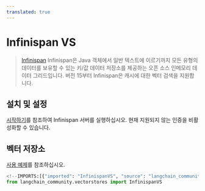 ```yaml
---
translated: true
---
```


# Infinispan VS

> [Infinispan](https://infinispan.org) Infinispan은 Java 객체에서 일반 텍스트에 이르기까지 모든 유형의 데이터를 보유할 수 있는 키/값 데이터 저장소를 제공하는 오픈 소스 인메모리 데이터 그리드입니다. 버전 15부터 Infinispan은 캐시에 대한 벡터 검색을 지원합니다.

## 설치 및 설정

[시작하기](https://infinispan.org/get-started/)를 참조하여 Infinispan 서버를 실행하십시오. 현재 지원되지 않는 인증을 비활성화할 수 있습니다.

## 벡터 저장소

[사용 예제](/docs/integrations/vectorstores/infinispanvs)를 참조하십시오.

```python
<!--IMPORTS:[{"imported": "InfinispanVS", "source": "langchain_community.vectorstores", "docs": "https://api.python.langchain.com/en/latest/vectorstores/langchain_community.vectorstores.infinispanvs.InfinispanVS.html", "title": "Infinispan VS"}]-->
from langchain_community.vectorstores import InfinispanVS
```
